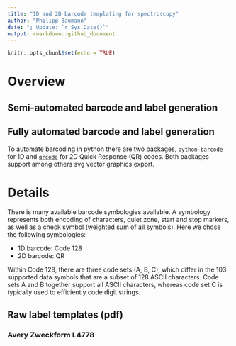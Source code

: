 ```yaml
---
title: "1D and 2D barcode templating for spectroscopy"
author: "Philipp Baumann"
date: "; Update: `r Sys.Date()`"
output: rmarkdown::github_document
---
```


```r
knitr::opts_chunk$set(echo = TRUE)
```

# Overview

## Semi-automated barcode and label generation

## Fully automated barcode and label generation

To automate barcoding in python there are two packages, [`python-barcode`](https://pypi.org/project/python-barcode/) for 1D and  [`qrcode`](https://pypi.org/project/qrcode/) for 2D Quick Response (QR) codes. Both packages support among others svg vector graphics export.

# Details

There is many available barcode symbologies available. A symbology represents both encoding of characters, quiet zone, start and stop markers, as well as a check symbol (weighted sum of all symbols). Here we chose the following symbologies:

- 1D barcode: Code 128
- 2D barcode: QR

Within Code 128, there are three code sets (A, B, C), which differ in the 103 supported data symbols that are a subset of 128 ASCII characters. Code sets A and B together support all ASCII characters, whereas code set C is typically used to efficiently code digit strings.

## Raw label templates (pdf)

### Avery Zweckform L4778

